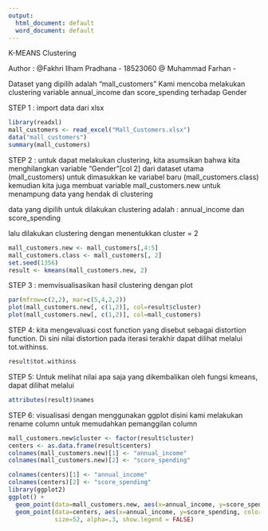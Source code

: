 ```yaml
---
output:
  html_document: default
  word_document: default
---
```

K-MEANS Clustering

Author :
@Fakhri Ilham Pradhana - 18523060
@ Muhammad Farhan - <NIM>

Dataset yang dipilih adalah "mall_customers" 
Kami mencoba melakukan clustering variable annual_income dan score_spending terhadap Gender

STEP 1 :
import data dari xlsx
```r
library(readxl)
mall_customers <- read_excel("Mall_Customers.xlsx")
data("mall_customers")
summary(mall_customers)

```

STEP 2 : 
untuk dapat melakukan clustering, kita asumsikan bahwa kita menghilangkan variable "Gender"[col 2]
dari dataset utama (mall_customers) untuk dimasukkan ke variabel baru (mall_customers.class)
kemudian kita juga membuat variable mall_customers.new untuk menampung data yang hendak di clustering

data yang dipilih untuk dilakukan clustering adalah : annual_income dan score_spending

lalu dilakukan clustering dengan menentukkan cluster = 2
```r
mall_customers.new <- mall_customers[,4:5]
mall_customers.class <- mall_customers[, 2]
set.seed(1356)
result <- kmeans(mall_customers.new, 2) 
```


STEP 3 : 
memvisualisasikan hasil clustering dengan plot
```r
par(mfrow=c(2,2), mar=c(5,4,2,2))
plot(mall_customers.new[, c(1,2)], col=result$cluster)
plot(mall_customers.new[, c(1,2)], col=mall_customers)
```


STEP 4:
kita mengevaluasi cost function yang disebut sebagai distortion function. Di sini nilai distortion pada iterasi terakhir dapat dilihat melalui tot.withinss.

```r
result$tot.withinss
```


STEP 5:
Untuk melihat nilai apa saja yang dikembalikan oleh fungsi kmeans, dapat dilihat melalui

```r
attributes(result)$names
```


STEP 6:
visualisasi dengan menggunakan ggplot
disini kami melakukan rename column untuk memudahkan pemanggilan column

```r
mall_customers.new$cluster <- factor(result$cluster)
centers <- as.data.frame(result$centers)
colnames(mall_customers.new)[1] <- "annual_income"
colnames(mall_customers.new)[2] <- "score_spending"

colnames(centers)[1] <- "annual_income"
colnames(centers)[2] <- "score_spending"
library(ggplot2)
ggplot() + 
  geom_point(data=mall_customers.new, aes(x=annual_income, y=score_spending,color=cluster))  +
  geom_point(data=centers, aes(x=annual_income, y=score_spending, color="Center"), 
             size=52, alpha=.3, show.legend = FALSE)

```






